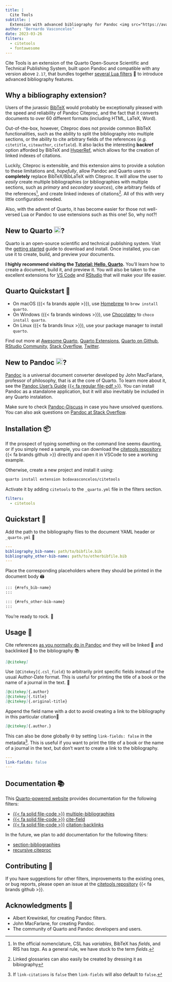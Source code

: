 ```yaml
---
title: |
  Cite Tools
subtitle: |
  Extension with advanced bibliography for Pandoc <img src="https://avatars.githubusercontent.com/u/110831952?s=200&v=4" style="object-fit: cover;width:1em;height:1em;" /> and Quarto <img id="top" src="https://quarto.org/favicon.png" style="object-fit: cover;width:1em;height:1em;" />
author: "Bernardo Vasconcelos"
date: 2023-03-26
filters:
  - citetools
  - fontawesome
---
```


Cite Tools is an extension of the Quarto Open-Source Scientific and Technical Publishing System, built upon Pandoc and compatible with any version above `2.17`, that bundles together [several Lua filters](/docs_qmd/05-about.qmd) 🌙 to introduce advanced bibliography features.

## Why a bibliography extension?

Users of the jurassic [BibTeX](https://en.wikipedia.org/wiki/BibTeX) would probably be exceptionally pleased with the speed and reliability of Pandoc Citeproc, and the fact that it converts documents to over 60 different formats (including HTML, LaTeX, Word).

Out-of-the-box, however, Citeproc does not provide common BibTeX functionalities, such as the ability to split the bibliography into multiple sections, or the ability to cite arbitrary fields of the references (*e.g.* `citetitle`, `citeauthor`, `citefield`). It also lacks the interesting **backref** option afforded by BibTeX and [HyperRef](http://www.ctan.org/pkg/hyperref), which allows for the creation of linked indexes of citations.

Luckily, Citeproc is extensible, and this extension aims to provide a solution to these limitations and, *hopefully*, allow Pandoc and Quarto users to **completely** replace BibTeX/BibLaTeX with Citeproc. It will allow the user to *easily* create multiple bibliographies (or bibliographies with multiple sections, such as *primary* and *secondary sources*), cite arbitrary fields of the references^[In the official nomenclature, CSL has *variables*, BibTeX has *fields*, and RIS has *tags*. As a general rule, we have stuck to the term *fields*.], and create linked indexes of citations^[Linked glossaries can also easily be created by dressing it as bibiography]. All of this with very little configuration needed.

Also, with the advent of Quarto, it has become easier for those not well-versed Lua or Pandoc to use extensions such as this one! So, why not?!

## New to Quarto <img src="https://quarto.org/favicon.png" style="object-fit: cover;width:1em;height:1em;" />?
Quarto is an open-source scientific and technical publishing system. Visit the [getting started](https://quarto.org/docs/get-started/) guide to download and install. Once installed, you can use it to create, build, and preview your documents.

::: {.callout-tip appearance="simple"}
**I highly recommend visiting the [Tutorial: Hello, Quarto](https://quarto.org/docs/get-started/hello/vscode.html).** You'll learn how to create a document, build it, and preview it. You will also be taken to the excellent extensions for [VS Code](https://quarto.org/docs/get-started/#quarto-for-vs-code) and [RStudio](https://quarto.org/docs/get-started/#quarto-for-rstudio) that will make your life easier.
:::

::: {.callout-note collapse="true"}
## Quarto Quickstart 🚀

- On macOS ({{< fa brands apple >}}), use [Homebrew](https://brew.sh/) to `brew install quarto`.
- On Windows ({{< fa brands windows >}}), use [Chocolatey](https://chocolatey.org/) to `choco install quarto`.
- On Linux ({{< fa brands linux >}}), use your package manager to install `quarto`.

Find out more at [Awesome Quarto](https://github.com/mcanouil/awesome-quarto), [Quarto Extensions](https://github.com/quarto-ext?type=source), [Quarto on Github](https://github.com/search?q=topic%3Aquarto&type=repositories), [RStudio Community](https://community.rstudio.com/tags/quarto), [Stack Overflow](https://stackoverflow.com/questions/tagged/quarto), [Twitter](https://twitter.com/quarto_pub).
:::



## New to Pandoc <img src="https://avatars.githubusercontent.com/u/110831952?s=200&v=4" style="object-fit: cover;width:1em;height:1em;" />?
[Pandoc](https://pandoc.org/) is a universal document converter developed by John MacFarlane, professor of philosophy, that is at the core of Quarto. To learn more about it, see the [Pandoc User's Guide](https://pandoc.org/MANUAL.html) [{{< fa regular file-pdf >}}](https://pandoc.org/MANUAL.pdf). You can install Pandoc as a standalone application, but it will also inevitably be included in any Quarto instalation.

Make sure to check [Pandoc-Discuss](https://groups.google.com/g/pandoc-discuss) in case you have unsolved questions. You can also ask questions on [Pandoc at Stack Overflow](https://stackoverflow.com/questions/tagged/pandoc).

## Installation 📦

If the prospect of typing something on the command line seems daunting, or if you simply need a sample, you can download the [citetools repository](https://github.com/bcdavasconcelos/citetools/archive/refs/heads/main.zip) {{< fa brands github >}}  directly and open it in VSCode to see a working example.

Otherwise, create a new project and install it using:

```bash
quarto install extension bcdavasconcelos/citetools
```

Activate it by adding `citetools` to the `_quarto.yml` file in the filters section.

```yaml
filters:
  - citetools
```

## Quickstart 🚀

Add the path to the bibliography files to the document YAML header or `_quarto.yml` 📁

```yaml
---
bibliography_bib-name: path/to/bibfile.bib
bibliography_other-bib-name: path/to/otherbibfile.bib
---
```

Place the corresponding placeholders where they should be printed in the document body 🖨️

 ```markdown
 ::: {#refs_bib-name}
 :::

 ::: {#refs_other-bib-name}
 :::
 ```

 You're ready to rock. 🤘

## Usage 📖

 Cite references [as you normally do in Pandoc](/docs_qmd/01-basics.qmd#how-to-cite-in-pandoc) and they will be linked 🔗 and backlinked 🔗 to the bibliography 📚

 ```markdown
 [@citekey]
 ```

 Use `[@Citekey]{.csl_field}` to arbitrarily print specific fields instead of the usual Author-Date format. This is useful for printing the title of a book or the name of a journal in the text. 🎯

  ```markdown
  [@citekey]{.author}
  [@citekey]{.title}
  [@citekey]{.original-title}
  ```
 Append the field name with a dot to avoid creating a link to the bibliography in this particular citation📍

  ```markdown
  [@citekey]{.author.}
  ```
 This can also be done globally 🌐 by setting `link-fields: false` in the metadata^[If `link-citations` is `false` then `link-fields` will also default to `false`.]. This is useful if you want to print the title of a book or the name of a journal in the text, but don't want to create a link to the bibliography.

  ```yaml
  ---
  link-fields: false
  ---
  ```

## Documentation 📚

This [Quarto-powered website](https://quarto.org/docs/websites/) provides documentation for the following filters:

- [{{< fa solid file-code >}}](https://github.com/bcdavasconcelos/citetools/blob/main/_extensions/citetools/multiple-bibliographies.lua) [multiple-bibliographies](/docs_qmd/02-multibib.qmd)
- [{{< fa solid file-code >}}](https://github.com/bcdavasconcelos/citetools/blob/main/_extensions/citetools/cite-field.lua) [cite-field](/docs_qmd/03-cite-field.qmd)
- [{{< fa solid file-code >}}](https://github.com/bcdavasconcelos/citetools/blob/main/_extensions/citetools/citation-backlinks.lua) [citation-backlinks](/docs_qmd/04-citation-backlinks.qmd)

In the future, we plan to add documentation for the following filters:

- [section-bibliographies](https://github.com/pandoc-ext/section-bibliographies)
- [recursive citeproc](https://github.com/dialoa/recursive-citeproc)


## Contributing 🤝
If you have suggestions for other filters, improvements to the existing ones, or bug reports, please open an issue at the [citetools repository](https://github.com/bcdavasconcelos/citetools/issues) {{< fa brands github >}}.


## Acknowledgments 🙏

- Albert Krewinkel, for creating Pandoc filters.
- John MacFarlane, for creating Pandoc.
- The community of Quarto and Pandoc developers and users.


